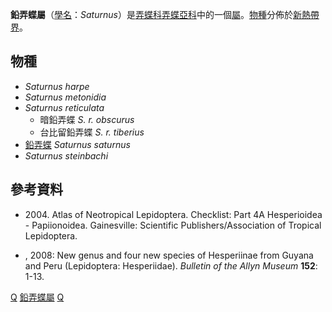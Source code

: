 {{NoteTA
|G1=Butterfly
}}
{{Automatic Taxobox
| taxon = Saturnus
| authority = Evans, 1955
| type_species = [[鉛弄蝶|鉛弄蝶]]<br />''Papilio saturnus''
| type_species_authority = (Fabricius, 1787)
| subdivision_ranks = [[物種|物種]]
| subdivision = 共5種，詳見正文。
| synonyms =
}}

'''鉛弄蝶屬'''（[[學名|學名]]：''Saturnus''）是[[弄蝶科|弄蝶科]][[弄蝶亞科|弄蝶亞科]]中的一個[[屬|屬]]。[[物種|物種]]分佈於[[新熱帶界|新熱帶界]]。

== 物種 ==
* ''Saturnus harpe''
* ''Saturnus metonidia''
* ''Saturnus reticulata''
** 暗鉛弄蝶 ''S. r. obscurus''
** 台比留鉛弄蝶 ''S. r. tiberius'' 
* [[鉛弄蝶|鉛弄蝶]] ''Saturnus saturnus''
* ''Saturnus steinbachi''

== 參考資料 ==
<references/>
* {{aut|Lamas G ed.}} 2004. Atlas of Neotropical Lepidoptera. Checklist: Part 4A Hesperioidea - Papiionoidea. Gainesville: Scientific Publishers/Association of Tropical Lepidoptera.
* {{aut|Steinhauser, S.R.}}, 2008: New genus and four new species of Hesperiinae from Guyana and Peru (Lepidoptera: Hesperiidae). ''Bulletin of the Allyn Museum'' '''152''': 1-13.

{{Commons category|Saturnus}}

{{taxonbar}}
[[Category:_1955年描述的分类群|Q]]
[[Category:鉛弄蝶屬|]]
[[Category:紫弄蝶族|Q]]